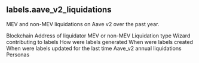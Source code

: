## labels.aave_v2_liquidations 
MEV and non-MEV liquidations on Aave v2 over the past year.

<ParamField path="blockchain">
Blockchain
</ParamField>
<ParamField path="address">
Address of liquidator
</ParamField>
<ParamField path="name">
MEV or non-MEV
</ParamField>
<ParamField path="category">
Liquidation type
</ParamField>
<ParamField path="contributor">
Wizard contributing to labels
</ParamField>
<ParamField path="source">
How were labels generated
</ParamField>
<ParamField path="created_at">
When were labels created
</ParamField>
<ParamField path="updated_at">
When were labels updated for the last time
</ParamField>
<ParamField path="model_name">
Aave_v2 annual liquidations
</ParamField>
<ParamField path="label_type">
Personas
</ParamField>
